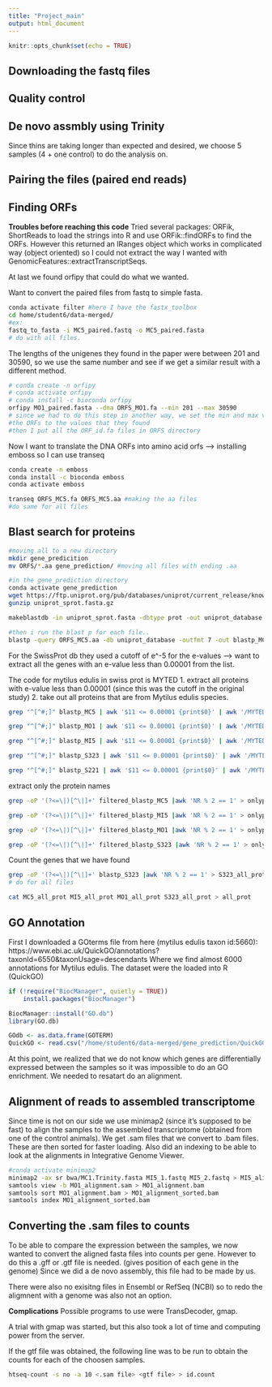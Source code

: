 ```yaml
---
title: "Project_main"
output: html_document
---
```


```r
knitr::opts_chunk$set(echo = TRUE)
```

## Downloading the fastq files

## Quality control

## De novo assmbly using Trinity


Since thins are taking longer than expected and desired, we choose 5 samples (4 + one control) to do the analysis on.


## Pairing the files (paired end reads)

## Finding ORFs
**Troubles before reaching this code**
Tried several packages: ORFik, ShortReads to load the strings into R and use ORFik::findORFs to find the ORFs. However this returned an IRanges object which works in complicated way (object oriented) so I could not extract the way I wanted with GenomicFeatures::extractTranscriptSeqs.

At last we found orfipy that could do what we wanted.

Want to convert the paired files from fastq to simple fasta.
```bash
conda activate filter #here I have the fastx_toolbox
cd home/student6/data-merged/
#ex:
fastq_to_fasta -i MC5_paired.fastq -o MC5_paired.fasta
# do with all files. 
```

The lengths of the unigenes they found in the paper were between 201 and 30590, so we use the same number and see if we get a similar result with a different method. 
```bash
# conda create -n orfipy 
# conda activate orfipy
# conda install -c bioconda orfipy
orfipy MO1_paired.fasta --dna ORFS_MO1.fa --min 201 --max 30590
# since we had to do this step in another way, we set the min and max values of
#the ORFs to the values that they found 
#then I put all the ORF_id.fa files in ORFS directory
```

Now I want to translate the DNA ORFs into amino acid orfs --> installing emboss so I can use transeq
```bash
conda create -n emboss
conda install -c bioconda emboss
conda activate emboss

transeq ORFS_MC5.fa ORFS_MC5.aa #making the aa files
#do same for all files
```

## Blast search for proteins 

```bash
#moving all to a new directory
mkdir gene_predicition
mv ORFS/*.aa gene_prediction/ #moving all files with ending .aa

#in the gene_prediction directory
conda activate gene_prediction
wget https://ftp.uniprot.org/pub/databases/uniprot/current_release/knowledgebase/complete/uniprot_sprot.fasta.gz
gunzip uniprot_sprot.fasta.gz

makeblastdb -in uniprot_sprot.fasta -dbtype prot -out uniprot_database

#then i run the blast p for each file.. 
blastp -query ORFS_MC5.aa -db uniprot_database -outfmt 7 -out blastp_MC5
```

For the SwissProt db they used a cutoff of e^-5 for the e-values --> want to extract all the genes with an e-value less than 0.00001 from the list.

The code for mytilus edulis in swiss prot is MYTED
1. extract all proteins with e-value less than 0.00001 (since this was the cutoff in the original study)
2. take out all proteins that are from Mytilus edulis species.

```bash
grep "^[^#;]" blastp_MC5 | awk '$11 <= 0.00001 {print$0}' | awk '/MYTED/ {print}' > filtered_blastp_MC5

grep "^[^#;]" blastp_MO1 | awk '$11 <= 0.00001 {print$0}' | awk '/MYTED/ {print}' > filtered_blastp_MO1

grep "^[^#;]" blastp_MI5 | awk '$11 <= 0.00001 {print$0}' | awk '/MYTED/ {print}' > filtered_blastp_MI5

grep "^[^#;]" blastp_S323 | awk '$11 <= 0.00001 {print$0}' | awk '/MYTED/ {print}' > filtered_blastp_S323

grep "^[^#;]" blastp_S221 | awk '$11 <= 0.00001 {print$0}' | awk '/MYTED/ {print}' > filtered_blastp_S221
```

extract only the protein names
```bash
grep -oP '(?<=\|)[^\|]+' filtered_blastp_MC5 |awk 'NR % 2 == 1' > onlyprot_MC5

grep -oP '(?<=\|)[^\|]+' filtered_blastp_MI5 |awk 'NR % 2 == 1' > onlyprot_MI5

grep -oP '(?<=\|)[^\|]+' filtered_blastp_MO1 |awk 'NR % 2 == 1' > onlyprot_MO1

grep -oP '(?<=\|)[^\|]+' filtered_blastp_S323 |awk 'NR % 2 == 1' > onlyprot_S323
```

Count the genes that we have found
```bash
grep -oP '(?<=\|)[^\|]+' blastp_S323 |awk 'NR % 2 == 1' > S323_all_prot
# do for all files

cat MC5_all_prot MI5_all_prot MO1_all_prot S323_all_prot > all_prot
```


## GO Annotation
First I downloaded a GOterms file from here (mytilus edulis taxon id:5660):
https://www.ebi.ac.uk/QuickGO/annotations?taxonId=6550&taxonUsage=descendants
Where we find almost 6000 annotations for Mytilus edulis. The dataset were the loaded into R (QuickGO)
```r
if (!require("BiocManager", quietly = TRUE))
    install.packages("BiocManager")

BiocManager::install("GO.db")
library(GO.db)

GOdb <- as.data.frame(GOTERM)
QuickGO <- read.csv("/home/student6/data-merged/gene_prediction/QuickGO-annotations-1646135112992-20220301.tsv", sep = "\t")

```
At this point, we realized that we do not know which genes are differentially expressed between the samples so it was impossible to do an GO enrichment. We needed to resatart do an alignment.

## Alignment of reads to assembled transcriptome
Since time is not on our side we use minimap2 (since it's supposed to be fast) to align the samples to the assembled transcriptome (obtained from one of the control animals). We get .sam files that we convert to .bam files. These are then sorted for faster loading. Also did an indexing to be able to look at the alignments in Integrative Genome Viewer.

```bash
#conda activate minimap2
minimap2 -ax sr bwa/MC1.Trinity.fasta MI5_1.fastq MI5_2.fastq > MI5_alignment.sam
samtools view -b MO1_alignment.sam > MO1_alignment.bam
samtools sort MO1_alignment.bam > MO1_alignment_sorted.bam
samtools index MO1_alignment_sorted.bam
```

## Converting the .sam files to counts
To be able to compare the expression between the samples, we now wanted to convert the aligned fasta files into counts per gene. However to do this a .gff or .gtf file is needed. (gives position of each gene in the genome) Since we did a de novo assembly, this file had to be made by us. 

There were also no exisitng files in Ensembl or RefSeq (NCBI) so to redo the aligmnent with a genome was also not an option. 

**Complications**
Possible programs to use were TransDecoder, gmap.

A trial with gmap was started, but this also took a lot of time and computing power from the server.

If the gtf file was obtained, the following line was to be run to obtain the counts for each of the choosen samples. 

```bash
htseq-count -s no -a 10 <.sam file> <gtf file> > id.count
```




